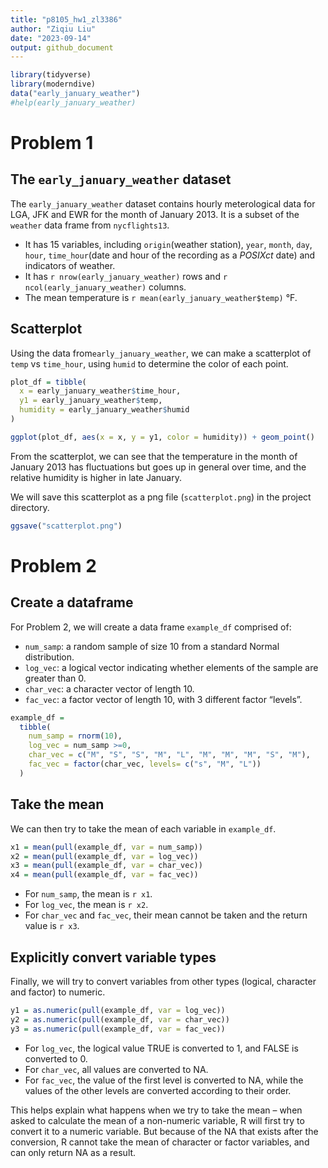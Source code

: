 ```yaml
---
title: "p8105_hw1_zl3386"
author: "Ziqiu Liu"
date: "2023-09-14"
output: github_document
---
```


```r
library(tidyverse)
library(moderndive)
data("early_january_weather")
#help(early_january_weather)
```

# Problem 1

## The `early_january_weather` dataset

The `early_january_weather` dataset contains hourly meterological data for LGA, JFK and EWR for the month of January 2013. It is a subset of the `weather` data frame from `nycflights13`.

* It has 15 variables, including `origin`(weather station), `year`, `month`, `day`, `hour`, `time_hour`(date and hour of the recording as a _POSIXct_ date) and indicators of weather.
* It has `r nrow(early_january_weather)` rows and `r ncol(early_january_weather)` columns.
* The mean temperature is `r mean(early_january_weather$temp)` °F.

## Scatterplot

Using the data from`early_january_weather`, we can make a scatterplot of `temp` vs `time_hour`, using `humid` to determine the color of each point.

```r
plot_df = tibble(
  x = early_january_weather$time_hour,
  y1 = early_january_weather$temp,
  humidity = early_january_weather$humid
)
```

```r
ggplot(plot_df, aes(x = x, y = y1, color = humidity)) + geom_point()

```

From the scatterplot, we can see that the temperature in the month of January 2013 has fluctuations but goes up in general over time, and the relative humidity is higher in late January.

We will save this scatterplot as a png file (`scatterplot.png`) in the project directory.

```r
ggsave("scatterplot.png")
```

# Problem 2

## Create a dataframe
For Problem 2, we will create a data frame `example_df` comprised of:

* `num_samp`: a random sample of size 10 from a standard Normal distribution.
* `log_vec`: a logical vector indicating whether elements of the sample are greater than 0.
* `char_vec`: a character vector of length 10.
* `fac_vec`: a factor vector of length 10, with 3 different factor “levels”.

```r
example_df =
  tibble(
    num_samp = rnorm(10),
    log_vec = num_samp >=0,
    char_vec = c("M", "S", "S", "M", "L", "M", "M", "M", "S", "M"),
    fac_vec = factor(char_vec, levels= c("s", "M", "L"))
  )
```

## Take the mean
We can then try to take the mean of each variable in `example_df`.

```r
x1 = mean(pull(example_df, var = num_samp))
x2 = mean(pull(example_df, var = log_vec))
x3 = mean(pull(example_df, var = char_vec))
x4 = mean(pull(example_df, var = fac_vec))
```

* For `num_samp`, the mean is `r x1`.
* For `log_vec`, the mean is `r x2`.
* For `char_vec` and `fac_vec`, their mean cannot be taken and the return value is `r x3`.

## Explicitly convert variable types

Finally, we will try to convert variables from other types (logical, character and factor) to numeric.

```r
y1 = as.numeric(pull(example_df, var = log_vec))
y2 = as.numeric(pull(example_df, var = char_vec))
y3 = as.numeric(pull(example_df, var = fac_vec))
```

* For `log_vec`, the logical value TRUE is converted to 1, and FALSE is converted to 0.
* For `char_vec`, all values are converted to NA.
* For `fac_vec`, the value of the first level is converted to NA, while the values of the other levels are converted according to their order.

This helps explain what happens when we try to take the mean -- when asked to calculate the mean of a non-numeric variable, R will first try to convert it to a numeric variable. But because of the NA that exists after the conversion, R cannot take the mean of character or factor variables, and can only return NA as a result.
